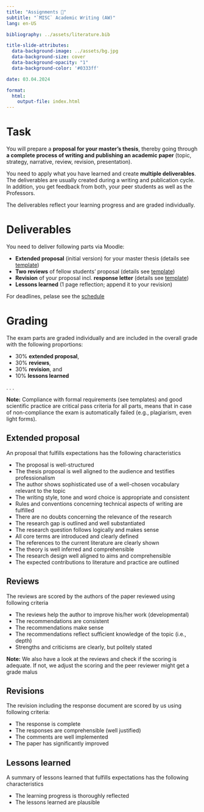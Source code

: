 ```yaml
---
title: "Assignments 📑"  
subtitle: "`MISC` Academic Writing (AW)"
lang: en-US

bibliography: ../assets/literature.bib

title-slide-attributes:
  data-background-image: ../assets/bg.jpg
  data-background-size: cover
  data-background-opacity: "1"
  data-background-color: '#0333ff'

date: 03.04.2024

format: 
  html:
    output-file: index.html
---
```



# Task

You will prepare a __proposal for your master's thesis__, thereby going through __a complete process of writing and publishing an academic paper__ (topic, strategy, narrative, review, revision, presentation).

You need to apply what you have learned and create __multiple deliverables__. The deliverables are usually created during a writing and publication cycle. In addition, you get feedback from both, your peer students as well as the Professors.

The deliverables reflect your learning progress and are graded individually.


# Deliverables

You need to deliver following parts via Moodle:

- __Extended proposal__ (initial version) for your master thesis (details see [template](assets/AW_Proposal_Template.docx))
- __Two reviews__ of fellow students' proposal (details see [template](assets/AW_Review_Template.docx))
- __Revision__ of your proposal incl. __response letter__ (details see [template](assets/AW_ResponseLetter_Template.docx))
- __Lessons learned__ (1 page reflection; append it to your revision)

For deadlines, pelase see the [schedule](../admin/#schedule)

# Grading

The exam parts are graded individually and are included in the overall grade with the following proportions:

- 30% __extended proposal__, 
- 30% __reviews__, 
- 30% __revision__, and
- 10% __lessons learned__

. . .

__Note:__ Compliance with formal requirements (see templates) and good scientific practice are critical pass criteria for all parts, means that in case of non-compliance the exam is automatically failed (e.g., plagiarism, even light forms).

## Extended proposal {.scrollable}

An proposal that fulfills expectations has the following characteristics

- The proposal is well-structured
- The thesis proposal is well aligned to the audience and testifies professionalism
- The author shows sophisticated use of a well-chosen vocabulary relevant to the topic
- The writing style, tone and word choice is appropriate and consistent
- Rules and conventions concerning technical aspects of writing are fulfilled
- There are no doubts concerning the relevance of the research
- The research gap is outlined and well substantiated
- The research question follows logically and makes sense
- All core terms are introduced and clearly defined
- The references to the current literature are clearly shown
- The theory is well inferred and comprehensible
- The research design well aligned to aims and comprehensible
- The expected contributions to literature and practice are outlined

## Reviews {.scrollable}

The reviews are scored by the authors of the paper reviewed using following criteria

- The reviews help the author to improve his/her work (developmental)
- The recommendations are consistent
- The recommendations make sense
- The recommendations reflect sufficient knowledge of the topic (i.e., depth)
- Strengths and criticisms are clearly, but politely stated


__Note:__ We also have a look at the reviews and check if the scoring is adequate. If not, we adjust the scoring and the peer reviewer might get a grade malus

## Revisions

The revision including the response document are scored by us using following criteria:

- The response is complete
- The responses are comprehensible (well justified)
- The comments are well implemented
- The paper has significantly improved

## Lessons learned {.scrollable}

A summary of lessons learned that fulfills expectations has the following characteristics

- The learning progress is thoroughly reflected
- The lessons learned are plausible
